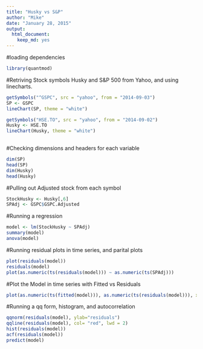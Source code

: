 ```yaml
---
title: "Husky vs S&P"
author: "Mike"
date: "January 28, 2015"
output:
  html_document:
    keep_md: yes
---
```




#loading dependencies
```r

library(quantmod)


```

#Retriving Stock symbols Husky and S&P 500 from Yahoo, and using linecharts.

```r
getSymbols("^GSPC", src = "yahoo", from = "2014-09-03")
SP <- GSPC
lineChart(SP, theme = "white")
```

```r
getSymbols("HSE.TO", src = "yahoo", from = "2014-09-02")
Husky <- HSE.TO
lineChart(Husky, theme = "white")
          
```

#Checking dimensions and headers for each variable

```r
dim(SP)
head(SP)
dim(Husky)
head(Husky)

```

#Pulling out Adjusted stock from each symbol

```r
StockHusky <- Husky[,6]
SPAdj <- GSPC$GSPC.Adjusted
```

#Running a regression

```r
model <- lm(StockHusky ~ SPAdj)
summary(model)
anova(model)

```

#Running residual plots in time series, and parital plots 

```r

plot(residuals(model))
residuals(model)
plot(as.numeric(ts(residuals(model))) ~ as.numeric(ts(SPAdj)))


```

#Plot the Model in time series with Fitted vs Residuals

```r
plot(as.numeric(ts(fitted(model))), as.numeric(ts(residuals(model))), xlab="Fitted", ylab= "residuals")
```

#Running a qq form, histogram, and autocorrelation

```r

qqnorm(residuals(model), ylab="residuals")
qqline(residuals(model), col= "red", lwd = 2)
hist(residuals(model))
acf(residuals(model))
predict(model)

```
